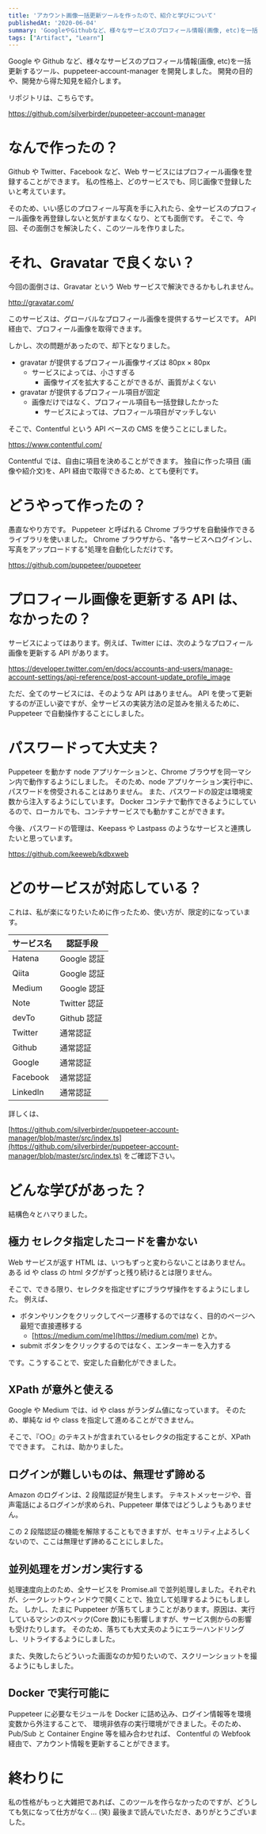 ```yaml
---
title: 'アカウント画像一括更新ツールを作ったので、紹介と学びについて'
publishedAt: '2020-06-04'
summary: 'GoogleやGithubなど、様々なサービスのプロフィール情報(画像, etc)を一括更新するツール、puppeteer-account-manager を開発しました。開発の目的や、開発から得た知見を紹介します。'
tags: ["Artifact", "Learn"]
---
```


Google や Github など、様々なサービスのプロフィール情報(画像, etc)を一括更新するツール、puppeteer-account-manager を開発しました。
開発の目的や、開発から得た知見を紹介します。

リポジトリは、こちらです。

https://github.com/silverbirder/puppeteer-account-manager

# なんで作ったの？

Github や Twitter、Facebook など、Web サービスにはプロフィール画像を登録することができます。
私の性格上、どのサービスでも、同じ画像で登録したいと考えています。

そのため、いい感じのプロフィール写真を手に入れたら、全サービスのプロフィール画像を再登録しないと気がすまなくなり、とても面倒です。
そこで、今回、その面倒さを解決したく、このツールを作りました。

# それ、Gravatar で良くない？

今回の面倒さは、Gravatar という Web サービスで解決できるかもしれません。

http://gravatar.com/

このサービスは、グローバルなプロフィール画像を提供するサービスです。
API 経由で、プロフィール画像を取得できます。

しかし、次の問題があったので、却下となりました。

- gravatar が提供するプロフィール画像サイズは 80px × 80px
  - サービスによっては、小さすぎる
    - 画像サイズを拡大することができるが、画質がよくない
- gravatar が提供するプロフィール項目が固定
  - 画像だけではなく、プロフィール項目も一括登録したかった
    - サービスによっては、プロフィール項目がマッチしない

そこで、Contentful という API ベースの CMS を使うことにしました。

https://www.contentful.com/

Contentful では、自由に項目を決めることができます。
独自に作った項目 (画像や紹介文)を、API 経由で取得できるため、とても便利です。

# どうやって作ったの？

愚直なやり方です。
Puppeteer と呼ばれる Chrome ブラウザを自動操作できるライブラリを使いました。
Chrome ブラウザから、"各サービスへログインし、写真をアップロードする"処理を自動化しただけです。

https://github.com/puppeteer/puppeteer

# プロフィール画像を更新する API は、なかったの？

サービスによってはあります。例えば、Twitter には、次のようなプロフィール画像を更新する API があります。

https://developer.twitter.com/en/docs/accounts-and-users/manage-account-settings/api-reference/post-account-update_profile_image

ただ、全てのサービスには、そのような API はありません。
API を使って更新するのが正しい姿ですが、全サービスの実装方法の足並みを揃えるために、
Puppeteer で自動操作することにしました。

# パスワードって大丈夫？

Puppeteer を動かす node アプリケーションと、Chrome ブラウザを同一マシン内で動作するようにしました。
そのため、node アプリケーション実行中に、パスワードを傍受されることはありません。
また、パスワードの設定は環境変数から注入するようにしています。
Docker コンテナで動作できるようにしているので、ローカルでも、コンテナサービスでも動かすことができます。

今後、パスワードの管理は、Keepass や Lastpass のようなサービスと連携したいと思っています。

https://github.com/keeweb/kdbxweb

# どのサービスが対応している？

これは、私が楽になりたいために作ったため、使い方が、限定的になっています。

| サービス名 | 認証手段     |
| ---------- | ------------ |
| Hatena     | Google 認証  |
| Qiita      | Google 認証  |
| Medium     | Google 認証  |
| Note       | Twitter 認証 |
| devTo      | Github 認証  |
| Twitter    | 通常認証     |
| Github     | 通常認証     |
| Google     | 通常認証     |
| Facebook   | 通常認証     |
| LinkedIn   | 通常認証     |

詳しくは、

[https://github.com/silverbirder/puppeteer-account-manager/blob/master/src/index.ts](https://github.com/silverbirder/puppeteer-account-manager/blob/master/src/index.ts) をご確認下さい。

# どんな学びがあった？

結構色々とハマりました。

## 極力 セレクタ指定したコードを書かない

Web サービスが返す HTML は、いつもずっと変わらないことはありません。
ある id や class の html タグがずっと残り続けるとは限りません。

そこで、できる限り、セレクタを指定せずにブラウザ操作をするようにしました。
例えば、

- ボタンやリンクをクリックしてページ遷移するのではなく、目的のページへ最短で直接遷移する
  - [https://medium.com/me](https://medium.com/me) とか。
- submit ボタンをクリックするのではなく、エンターキーを入力する

です。こうすることで、安定した自動化ができました。

## XPath が意外と使える

Google や Medium では、id や class がランダム値になっています。
そのため、単純な id や class を指定して進めることができません。

そこで、『○○』のテキストが含まれているセレクタの指定することが、XPath でできます。
これは、助かりました。

## ログインが難しいものは、無理せず諦める

Amazon のログインは、2 段階認証が発生します。
テキストメッセージや、音声電話によるログインが求められ、Puppeteer 単体ではどうしようもありません。

この 2 段階認証の機能を解除することもできますが、セキュリティ上よろしくないので、ここは無理せず諦めることにしました。

## 並列処理をガンガン実行する

処理速度向上のため、全サービスを Promise.all で並列処理しました。それぞれが、シークレットウィンドウで開くことで、独立して処理するようにもしました。
しかし、たまに Puppeteer が落ちてしまうことがあります。原因は、実行しているマシンのスペック(Core 数)にも影響しますが、サービス側からの影響も受けたりします。
そのため、落ちても大丈夫のようにエラーハンドリングし、リトライするようにしました。

また、失敗したらどういった画面なのか知りたいので、スクリーンショットを撮るようにもしました。

## Docker で実行可能に

Puppeteer に必要なモジュールを Docker に詰め込み、ログイン情報等を環境変数から外注することで、
環境非依存の実行環境ができました。そのため、Pub/Sub と Container Engine 等を組み合わせれば、
Contentful の Webfook 経由で、アカウント情報を更新することができます。

# 終わりに

私の性格がもっと大雑把であれば、このツールを作らなかったのですが、どうしても気になって仕方がなく... (笑)
最後まで読んでいただき、ありがとうございました。
